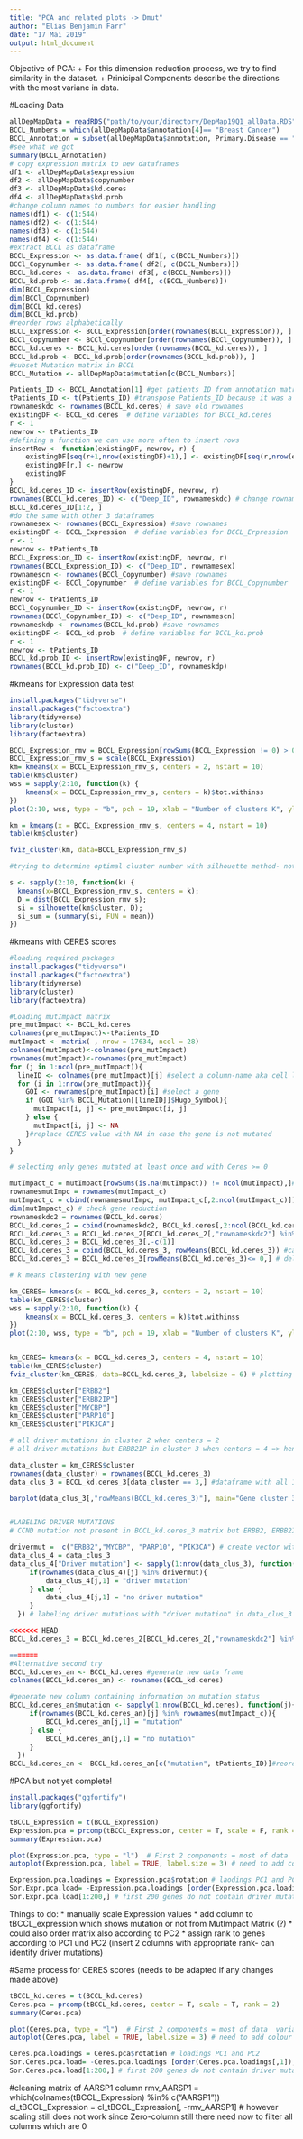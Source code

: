 ```yaml
---
title: "PCA and related plots -> Dmut"
author: "Elias Benjamin Farr"
date: "17 Mai 2019"
output: html_document
---
```

Objective of PCA:
  + For this dimension reduction process, we try to find similarity in the dataset.
  + Prinicipal Components describe the directions with the most varianc in data.
  
#Loading Data
```r
allDepMapData = readRDS("path/to/your/directory/DepMap19Q1_allData.RDS")
BCCL_Numbers = which(allDepMapData$annotation[4]== "Breast Cancer") 
BCCL_Annotation = subset(allDepMapData$annotation, Primary.Disease == "Breast Cancer")
#see what we got
summary(BCCL_Annotation)
# copy expression matrix to new dataframes
df1 <- allDepMapData$expression
df2 <- allDepMapData$copynumber
df3 <- allDepMapData$kd.ceres
df4 <- allDepMapData$kd.prob
#change column names to numbers for easier handling
names(df1) <- c(1:544)
names(df2) <- c(1:544)
names(df3) <- c(1:544)
names(df4) <- c(1:544)
#extract BCCL as dataframe
BCCL_Expression <- as.data.frame( df1[, c(BCCL_Numbers)])
BCCl_Copynumber <- as.data.frame( df2[, c(BCCL_Numbers)])
BCCL_kd.ceres <- as.data.frame( df3[, c(BCCL_Numbers)])
BCCL_kd.prob <- as.data.frame( df4[, c(BCCL_Numbers)])
dim(BCCL_Expression)
dim(BCCl_Copynumber)
dim(BCCL_kd.ceres)
dim(BCCL_kd.prob)
#reorder rows alphabetically
BCCL_Expression <- BCCL_Expression[order(rownames(BCCL_Expression)), ]
BCCl_Copynumber <- BCCl_Copynumber[order(rownames(BCCl_Copynumber)), ]
BCCL_kd.ceres <- BCCL_kd.ceres[order(rownames(BCCL_kd.ceres)), ]
BCCL_kd.prob <- BCCL_kd.prob[order(rownames(BCCL_kd.prob)), ]
#subset Mutation matrix in BCCL
BCCL_Mutation <- allDepMapData$mutation[c(BCCL_Numbers)]

Patients_ID <- BCCL_Annotation[1] #get patients ID from annotation matrix
tPatients_ID <- t(Patients_ID) #transpose Patients_ID because it was a column and we want to insert it as row
rownameskdc <- rownames(BCCL_kd.ceres) # save old rownames
existingDF <- BCCL_kd.ceres  # define variables for BCCL_kd.ceres
r <- 1
newrow <- tPatients_ID
#defining a function we can use more often to insert rows
insertRow <- function(existingDF, newrow, r) { 
    existingDF[seq(r+1,nrow(existingDF)+1),] <- existingDF[seq(r,nrow(existingDF)),]
    existingDF[r,] <- newrow
    existingDF
}
BCCL_kd.ceres_ID <- insertRow(existingDF, newrow, r)
rownames(BCCL_kd.ceres_ID) <- c("Deep_ID", rownameskdc) # change rownames back 
BCCL_kd.ceres_ID[1:2, ]
#do the same with other 3 dataframes
rownamesex <- rownames(BCCL_Expression) #save rownames
existingDF <- BCCL_Expression  # define variables for BCCL_Erpression
r <- 1
newrow <- tPatients_ID
BCCL_Expression_ID <- insertRow(existingDF, newrow, r)
rownames(BCCL_Expression_ID) <- c("Deep_ID", rownamesex)
rownamescn <- rownames(BCCl_Copynumber) #save rownames
existingDF <- BCCl_Copynumber  # define variables for BCCL_Copynumber
r <- 1
newrow <- tPatients_ID
BCCl_Copynumber_ID <- insertRow(existingDF, newrow, r)
rownames(BCCl_Copynumber_ID) <- c("Deep_ID", rownamescn)
rownameskdp <- rownames(BCCL_kd.prob) #save rownames
existingDF <- BCCL_kd.prob  # define variables for BCCL_kd.prob
r <- 1
newrow <- tPatients_ID
BCCL_kd.prob_ID <- insertRow(existingDF, newrow, r)
rownames(BCCL_kd.prob_ID) <- c("Deep_ID", rownameskdp)
```


#kmeans for Expression data test
```r
install.packages("tidyverse")
install.packages("factoextra")
library(tidyverse)
library(cluster)
library(factoextra)

BCCL_Expression_rmv = BCCL_Expression[rowSums(BCCL_Expression != 0) > 0, ]
BCCL_Expression_rmv_s = scale(BCCL_Expression)
km= kmeans(x = BCCL_Expression_rmv_s, centers = 2, nstart = 10)
table(km$cluster)
wss = sapply(2:10, function(k) {
    kmeans(x = BCCL_Expression_rmv_s, centers = k)$tot.withinss
})
plot(2:10, wss, type = "b", pch = 19, xlab = "Number of clusters K", ylab = "Total within-clusters sum of squares") # optimal number 4 clusters

km = kmeans(x = BCCL_Expression_rmv_s, centers = 4, nstart = 10)
table(km$cluster)

fviz_cluster(km, data=BCCL_Expression_rmv_s)

#trying to determine optimal cluster number with silhouette method- not yet functional 

s <- sapply(2:10, function(k) {
  kmeans(x=BCCL_Expression_rmv_s, centers = k);
  D = dist(BCCL_Expression_rmv_s);
  si = silhouette(km$cluster, D);
  si_sum = (summary(si, FUN = mean))
})
```


#kmeans with CERES scores

```r
#loading required packages
install.packages("tidyverse")
install.packages("factoextra")
library(tidyverse)
library(cluster)
library(factoextra)

#Loading mutImpact matrix
pre_mutImpact <- BCCL_kd.ceres
colnames(pre_mutImpact)<-tPatients_ID
mutImpact <- matrix( , nrow = 17634, ncol = 28)
colnames(mutImpact)<-colnames(pre_mutImpact)
rownames(mutImpact)<-rownames(pre_mutImpact)
for (j in 1:ncol(pre_mutImpact)){
  lineID <- colnames(pre_mutImpact)[j] #select a column-name aka cell line
  for (i in 1:nrow(pre_mutImpact)){
    GOI <- rownames(pre_mutImpact)[i] #select a gene
    if (GOI %in% BCCL_Mutation[[lineID]]$Hugo_Symbol){
      mutImpact[i, j] <- pre_mutImpact[i, j]
    } else {
      mutImpact[i, j] <- NA
    }#replace CERES value with NA in case the gene is not mutated
  }
}

# selecting only genes mutated at least once and with Ceres >= 0

mutImpact_c = mutImpact[rowSums(is.na(mutImpact)) != ncol(mutImpact),]# remove all genes withall NA values
rownamesmutImpc = rownames(mutImpact_c)
mutImpact_c = cbind(rownamesmutImpc, mutImpact_c[,2:ncol(mutImpact_c)]) # insert new column with row names
dim(mutImpact_c) # check gene reduction 
rownameskdc2 = rownames(BCCL_kd.ceres)
BCCL_kd.ceres_2 = cbind(rownameskdc2, BCCL_kd.ceres[,2:ncol(BCCL_kd.ceres)]) # insert new column with row names
BCCL_kd.ceres_3 = BCCL_kd.ceres_2[BCCL_kd.ceres_2[,"rownameskdc2"] %in%  mutImpact_c[,"rownamesmutImpc"],] 
BCCL_kd.ceres_3 = BCCL_kd.ceres_3[,-c(1)]
BCCL_kd.ceres_3 = cbind(BCCL_kd.ceres_3, rowMeans(BCCL_kd.ceres_3)) #calculate rowmeans 
BCCL_kd.ceres_3 = BCCL_kd.ceres_3[rowMeans(BCCL_kd.ceres_3)<= 0,] # deletion of genes with CERES > 0

# k means clustering with new gene 

km_CERES= kmeans(x = BCCL_kd.ceres_3, centers = 2, nstart = 10)
table(km_CERES$cluster)
wss = sapply(2:10, function(k) {
    kmeans(x = BCCL_kd.ceres_3, centers = k)$tot.withinss
})
plot(2:10, wss, type = "b", pch = 19, xlab = "Number of clusters K", ylab = "Total within-clusters sum of squares") # optimal number 4


km_CERES= kmeans(x = BCCL_kd.ceres_3, centers = 4, nstart = 10)
table(km_CERES$cluster)
fviz_cluster(km_CERES, data=BCCL_kd.ceres_3, labelsize = 6) # plotting clusters

km_CERES$cluster["ERBB2"]
km_CERES$cluster["ERBB2IP"]
km_CERES$cluster["MYCBP"]
km_CERES$cluster["PARP10"]
km_CERES$cluster["PIK3CA"] 

# all driver mutations in cluster 2 when centers = 2
# all driver mutations but ERBB2IP in cluster 3 when centers = 4 => hence ERBB2IP eliminate

data_cluster = km_CERES$cluster
rownames(data_cluster) = rownames(BCCL_kd.ceres_3)
data_clus_3 = BCCL_kd.ceres_3[data_cluster == 3,] #dataframe with all 1148 genes in same cluster as driver mutations 

barplot(data_clus_3[,"rowMeans(BCCL_kd.ceres_3)"], main="Gene cluster 3", xlab="CERES scores") 


#LABELING DRIVER MUTATIONS 
# CCND mutation not present in BCCL_kd.ceres_3 matrix but ERBB2, ERBB2IP, MYCBP, PARP10 and PIK3CA found. ERBB2IP however not in same cluster as other driver mutations 

drivermut =  c("ERBB2","MYCBP", "PARP10", "PIK3CA") # create vector with driver mutation names
data_clus_4 = data_clus_3
data_clus_4["Driver mutation"] <- sapply(1:nrow(data_clus_3), function(j){
     if(rownames(data_clus_4)[j] %in% drivermut){
         data_clus_4[j,1] = "driver mutation"
     } else {
         data_clus_4[j,1] = "no driver mutation"
     }
  }) # labeling driver mutations with "driver mutation" in data_clus_3 


```






```r
<<<<<<< HEAD
BCCL_kd.ceres_3 = BCCL_kd.ceres_2[BCCL_kd.ceres_2[,"rownameskdc2"] %in% mutImpact_c[,"rownamesmutImpc"],] # reduce BCCL_kd.ceres_2 matrix to genes mutated at least once

=======
#Alternative second try
BCCL_kd.ceres_an <- BCCL_kd.ceres #generate new data frame
colnames(BCCL_kd.ceres_an) <- rownames(BCCL_kd.ceres)

#generate new column containing information on mutation status
BCCL_kd.ceres_an$mutation <- sapply(1:nrow(BCCL_kd.ceres), function(j){
     if(rownames(BCCL_kd.ceres_an)[j] %in% rownames(mutImpact_c)){
         BCCL_kd.ceres_an[j,1] = "mutation"
     } else {
         BCCL_kd.ceres_an[j,1] = "no mutation"
     }
  })
BCCL_kd.ceres_an <- BCCL_kd.ceres_an[c("mutation", tPatients_ID)]#reorder columns 

```





#PCA but not yet complete!
``` r
install.packages("ggfortify")
library(ggfortify)

tBCCL_Expression = t(BCCL_Expression)
Expression.pca = prcomp(tBCCL_Expression, center = T, scale = F, rank = 2)  # scaling not possible due to zeros # rank = 2 since only interested in first 2 PCA components 
summary(Expression.pca)

plot(Expression.pca, type = "l")  # First 2 components = most of data  variability using Elbow-method 
autoplot(Expression.pca, label = TRUE, label.size = 3) # need to add colour based on whether driver mutation or not

Expression.pca.loadings = Expression.pca$rotation # laodings PC1 and PC2
Sor.Expr.pca.load= -Expression.pca.loadings [order(Expression.pca.loadings[,1], Expression.pca.loadings[,2]),] #managed to order PC1 column according to size (PC2 not yet)
Sor.Expr.pca.load[1:200,] # first 200 genes do not contain driver mutations - perhaps assign rank

```


Things to do: 
* manually scale Expression values 
* add column to tBCCL_expression which shows mutation or not from  MutImpact Matrix (?) 
* could also order matrix also according to PC2
* assign rank to genes according to PC1 und PC2 (insert 2 columns with appropriate rank- can identify driver mutations)

#Same process for CERES scores (needs to be adapted if any changes made above)

```r
tBCCL_kd.ceres = t(BCCL_kd.ceres)
Ceres.pca = prcomp(tBCCL_kd.ceres, center = T, scale = T, rank = 2)  
summary(Ceres.pca)

plot(Ceres.pca, type = "l")  # First 2 components = most of data  variability using Elbow-method 
autoplot(Ceres.pca, label = TRUE, label.size = 3) # need to add colour based on whether driver mutation or not

Ceres.pca.loadings = Ceres.pca$rotation # loadings PC1 and PC2
Sor.Ceres.pca.load= -Ceres.pca.loadings [order(Ceres.pca.loadings[,1]),] #managed to order PC1 column according to size (PC2 not yet)
Sor.Ceres.pca.load[1:200,] # first 200 genes do not contain driver mutations - perhaps assign rank
```

#cleaning matrix of AARSP1 column
rmv_AARSP1 = which(colnames(tBCCL_Expression) %in% c("AARSP1")) 
cl_tBCCL_Expression = cl_tBCCL_Expression[, -rmv_AARSP1] # however scaling still does not work since Zero-column still there need now to filter all columns which are 0

